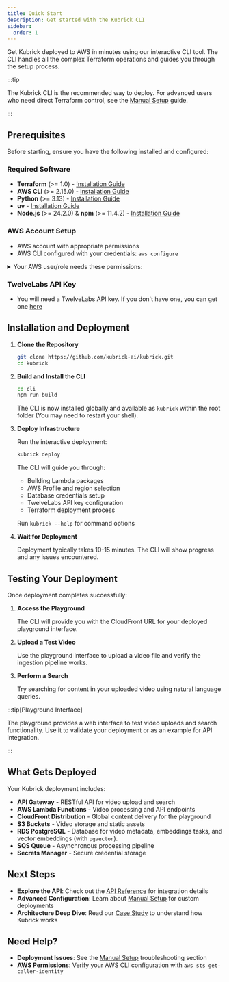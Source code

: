 ```yaml
---
title: Quick Start
description: Get started with the Kubrick CLI
sidebar:
  order: 1
---
```



Get Kubrick deployed to AWS in minutes using our interactive CLI tool. The CLI
handles all the complex Terraform operations and guides you through the setup
process.

:::tip

The Kubrick CLI is the recommended way to deploy. For advanced users who need
direct Terraform control, see the [Manual Setup](/ref/manual-setup) guide.

:::

## Prerequisites

Before starting, ensure you have the following installed and configured:

### Required Software

- **Terraform** (>= 1.0) -
  [Installation Guide](https://developer.hashicorp.com/terraform/tutorials/aws-get-started/install-cli)
- **AWS CLI** (>= 2.15.0) -
  [Installation Guide](https://docs.aws.amazon.com/cli/latest/userguide/getting-started-install.html)
- **Python** (>= 3.13) - [Installation Guide](https://www.python.org/downloads/)
- **uv** -
  [Installation Guide](https://docs.astral.sh/uv/getting-started/installation/)
- **Node.js** (>= 24.2.0) & **npm** (>= 11.4.2) -
  [Installation Guide](https://nodejs.org/)

### AWS Account Setup

- AWS account with appropriate permissions
- AWS CLI configured with your credentials: `aws configure`

<details>
  <summary>Your AWS user/role needs these permissions:</summary>
  `AmazonS3FullAccess`, `AWSLambdaFullAccess`, `AmazonAPIGatewayAdministrator`,
  `CloudFrontFullAccess`, `AmazonSQSFullAccess`, `AmazonRDSFullAccess`
  ,`SecretsManagerReadWrite`, `IAMFullAccess`
</details>

### TwelveLabs API Key

- You will need a TwelveLabs API key. If you don't have one, you can get one
  [here](https://docs.twelvelabs.io/v1.3/docs/advanced/organizations/users-guide#create-api-keys)

## Installation and Deployment

<Steps>

1. **Clone the Repository**

   ```bash
   git clone https://github.com/kubrick-ai/kubrick.git
   cd kubrick
   ```

2. **Build and Install the CLI**

   ```bash
   cd cli
   npm run build
   ```

   The CLI is now installed globally and available as `kubrick` within the root
   folder (You may need to restart your shell).

3. **Deploy Infrastructure**

   Run the interactive deployment:

   ```bash
   kubrick deploy
   ```

   The CLI will guide you through:
   - Building Lambda packages
   - AWS Profile and region selection
   - Database credentials setup
   - TwelveLabs API key configuration
   - Terraform deployment process

   Run `kubrick --help` for command options

4. **Wait for Deployment**

   Deployment typically takes 10-15 minutes. The CLI will show progress and any
   issues encountered.

</Steps>

## Testing Your Deployment

Once deployment completes successfully:

<Steps>

1. **Access the Playground**

   The CLI will provide you with the CloudFront URL for your deployed playground
   interface.

2. **Upload a Test Video**

   Use the playground interface to upload a video file and verify the ingestion
   pipeline works.

3. **Perform a Search**

   Try searching for content in your uploaded video using natural language
   queries.

</Steps>

:::tip[Playground Interface]

The playground provides a web interface to test video uploads and search
functionality. Use it to validate your deployment or as an example for API
integration.

:::

## What Gets Deployed

Your Kubrick deployment includes:

- **API Gateway** - RESTful API for video upload and search
- **AWS Lambda Functions** - Video processing and API endpoints
- **CloudFront Distribution** - Global content delivery for the playground
- **S3 Buckets** - Video storage and static assets
- **RDS PostgreSQL** - Database for video metadata, embeddings tasks, and vector
  embeddings (with `pgvector`).
- **SQS Queue** - Asynchronous processing pipeline
- **Secrets Manager** - Secure credential storage

## Next Steps

- **Explore the API**: Check out the [API Reference](/api/reference) for
  integration details
- **Advanced Configuration**: Learn about [Manual Setup](/ref/manual-setup) for
  custom deployments
- **Architecture Deep Dive**: Read our [Case Study](/case-study/intro) to
  understand how Kubrick works

## Need Help?

- **Deployment Issues**: See the [Manual Setup](/ref/manual-setup)
  troubleshooting section
- **AWS Permissions**: Verify your AWS CLI configuration with
  `aws sts get-caller-identity`
